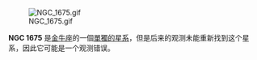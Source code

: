 [[File:NGC_1675.gif|left]]

{{NGCInfoBox|NGCID=NGC 1675|發現者=格哈德·洛澤|發現日期=1886年*月-日|其他編號=|曆元=J2000.0|赤經=4時52分24.9秒
|赤緯=23°54'28"|星座=金牛座|星體=單獨的星系|星等=|表面亮度=|藍等=}}

'''NGC 1675''' 是[[金牛座|金牛座]]的一個[[單獨的星系|單獨的星系]]，但是后来的观测未能重新找到这个星系，因此它可能是一个观测错误。

{{NGCReference|1675}}

{{Catalogs|NGC=1675}}
